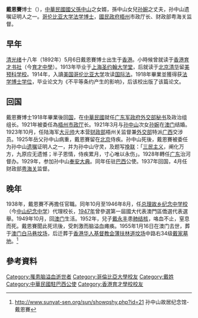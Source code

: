 {{Infobox_Person
|name=戴恩賽
|image=
|birth_date={{birth date|1892|5|6}}
|birth_place={{HKG-1876}}
|death_date={{death date and age|1955|1|16|1892|5|6}}
|death_place={{MAC-1951}}
|relatives=岳父：[[孫中山|孫中山]]<br>岳母：[[盧慕貞|盧慕貞]]<br>儿子：[[王弘之|王弘之]]、[[戴永丰|戴永丰]]<br>女儿：[[王蕙|王蕙]]、[[戴成功|戴成功]]
|spouse=[[孫婉|孫婉]] （1921年結婚－1979年病逝）
}}
'''戴恩賽'''博士（{{bd|1892年|5月6日|1955年|1月16日|catIdx=L}}），[[中華民國|中華民國]][[國父|國父]][[孫中山|孫中山]]之女婿，孫中山女兒[[孙婉|孙婉]]之丈夫，孙中山遗嘱证明人之一。[[哥伦比亚大学|哥伦比亚大学]][[法学博士|法学博士]]，[[國民政府|國民政府]][[梧州|梧州]]市政厅长、财政部粤海关监督。

==早年==
[[清|清]][[光绪|光绪]]十八年（1892年）5月6日戴恩賽博士出生于[[香港|香港]]。小時候曾就读于[[香港|香港]][[育才书社|育才书社]]（今[[育才中學（沙田）|育才中學]]）。1913年毕业于[[上海|上海]][[圣约翰大学堂|圣约翰大学堂]]，后就读于[[北京|北京]][[清华|清华]]留[[美|美]][[预科|预科]][[学校|学校]]。1914年，入讀[[美国|美国]][[哥伦比亚大学|哥伦比亚大学]]攻读[[国际法|国际法]]。1918年畢業並獲得获[[法学博士|法学博士]][[学位|学位]]，毕业论文为《不平等条约产生的影响》，后该校出版了该篇论文。

==回国==
戴恩賽博士1918年畢業後回[[中華民國|国]]，在[[中華民國|中華民國]]就任[[广东军政府|广东军政府]][[外交部|外交部]][[秘书|秘书]]及政治组组长。1921年被委任為[[梧州|梧州]][[市政厅|市政厅]]长。1921年3月与[[孙中山|孙中山]]次女[[孙婉|孙婉]]在[[澳门|澳门]]结婚。1923年10月，任陆海军[[大元帅|大元帅]]大本营[[财政部|财政部]]梧州关监督兼[[外交部|外交部]]特派[[广西|广西]]交涉员。1925年岳父孙中山病重，戴恩賽留在[[北京|北京]]侍疾。孙中山死後，戴恩賽被委任为孙中山[[遗嘱|遗嘱]]证明人之一，并为孙中山守灵，及题写[[挽联|挽联]]：「[[三民主义|三民主义]]，阐化万方，九原应无遗憾；半子恩情，侍疾累月，寸心唯以永伤」。1928年轉任[[广东|广东]]治河督办。1929年，参加孙中山[[奉安大典|奉安大典]]。同年任驻[[巴西|巴西]]公使。1937年回国，4月任财政部[[粤|粤]][[海关|海关]]监督。

==晚年==
1938年，戴恩賽不再擔任官職。同年10月至1946年8月，任[[总理故乡纪念中学校|总理故乡纪念中学校]]（今[[中山纪念中学|中山纪念中学]]）代理校长，[[1947年中華民國國民大會代表選舉|1947年]]曾參選第一屆國大代表澳門區僑選代表選舉。1949年10月，回[[澳门|澳门]]生活。1952年，兒子[[戴永丰|戴永丰]]患[[肺结核|肺结核]]，咯血不止，窒息而死。戴恩賽聞此死讯後，受刺激而脑溢血瘫痪。1955年1月16日在澳门去世，葬于[[澳门白马巷坟场|澳门白马巷坟场]]，后迁葬于[[香港华人基督教会|香港华人基督教会]][[薄扶林道坟场|薄扶林道坟场]]中路右34级[[戴家墓地|戴家墓地]]。<ref>http://www.sunyat-sen.org/sun/showqshy.php?id=21{{Dead link|date=2018年7月 |bot=InternetArchiveBot |fix-attempted=no }} 孙中山故居纪念馆-戴恩賽</ref>

==參考資料==
{{reflist}}

{{DEFAULTSORT:D}}
[[Category:罹患脑溢血逝世者|Category:罹患脑溢血逝世者]]
[[Category:哥倫比亞大學校友|Category:哥倫比亞大學校友]]
[[Category:戴姓|Category:戴姓]]
[[Category:中華民國駐巴西公使|Category:中華民國駐巴西公使]]
[[Category:香港育才學校校友|Category:香港育才學校校友]]